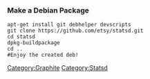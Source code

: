 === Make a Debian Package ===
<pre>
apt-get install git debhelper devscripts
git clone https://github.com/etsy/statsd.git
cd statsd
dpkg-buildpackage
cd ..
#Enjoy the created deb!
</pre>

[[Category:Graphite]][[Category:Statsd]]